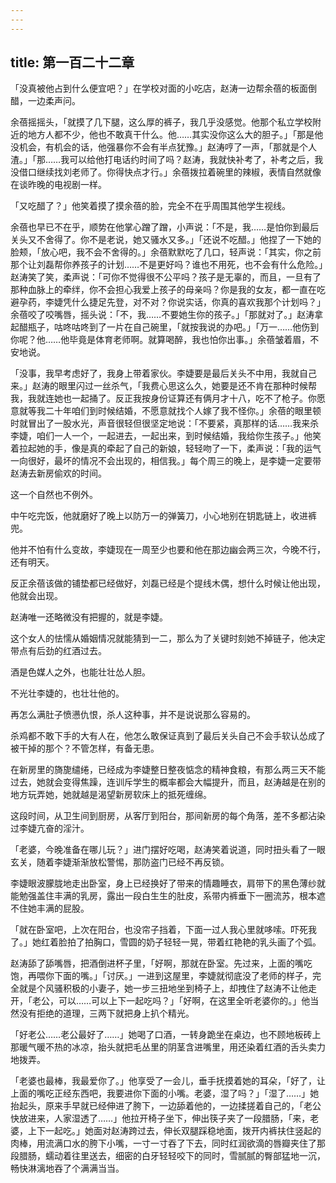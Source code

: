 ```yaml
---
---
---
```

title: 第一百二十二章
---




「没真被他占到什么便宜吧？」在学校对面的小吃店，赵涛一边帮余蓓的板面倒醋，一边柔声问。

余蓓摇摇头，「就摸了几下腿，这么厚的裤子，我几乎没感觉。他那个私立学校附近的地方人都不少，他也不敢真干什么。他……其实没你这么大的胆子。」「那是他没机会，有机会的话，他强暴你不会有半点犹豫。」赵涛哼了一声，「那就是个人渣。」「那……我可以给他打电话约时间了吗？赵涛，我就快补考了，补考之后，我没借口继续找刘老师了。你得快点才行。」余蓓拨拉着碗里的辣椒，表情自然就像在谈昨晚的电视剧一样。

「又吃醋了？」他笑着摸了摸余蓓的脸，完全不在乎周围其他学生视线。

余蓓也早已不在乎，顺势在他掌心蹭了蹭，小声说：「不是，我……是怕你到最后关头又不舍得了。你不是老说，她又骚水又多。」「还说不吃醋。」他捏了一下她的脸颊，「放心吧，我不会不舍得的。」余蓓默默吃了几口，轻声说：「其实，你之前那个让刘磊帮你养孩子的计划……不是更好吗？谁也不用死，也不会有什么危险。」赵涛笑了笑，柔声说：「可你不觉得很不公平吗？孩子是无辜的，而且，一旦有了那种血脉上的牵绊，你不会担心我爱上孩子的母亲吗？你是我的女友，都一直在吃避孕药，李婕凭什么捷足先登，对不对？你说实话，你真的喜欢我那个计划吗？」余蓓咬了咬嘴唇，摇头说：「不，我……不要她生你的孩子。」「那就对了。」赵涛拿起醋瓶子，咕咚咕咚到了一片在自己碗里，「就按我说的办吧。」「万一……他伤到你呢？他……他毕竟是体育老师啊。就算喝醉，我也怕你出事。」余蓓皱着眉，不安地说。

「没事，我早考虑好了，我身上带着家伙。李婕要是最后关头不中用，我就自己来。」赵涛的眼里闪过一丝杀气，「我费心思这么久，她要是还不肯在那种时候帮我，我就连她也一起捅了。反正我按身份证算还有俩月才十八，吃不了枪子。你愿意就等我二十年咱们到时候结婚，不愿意就找个人嫁了我不怪你。」余蓓的眼里顿时就冒出了一股水光，声音很轻但很坚定地说：「不要紧，真那样的话……我来杀李婕，咱们一人一个，一起进去，一起出来，到时候结婚，我给你生孩子。」他笑着拉起她的手，像是真的牵起了自己的新娘，轻轻吻了一下，柔声说：「我的运气一向很好，最坏的情况不会出现的，相信我。」每个周三的晚上，是李婕一定要带赵涛去新房偷欢的时间。

这一个自然也不例外。

中午吃完饭，他就磨好了晚上以防万一的弹簧刀，小心地别在钥匙链上，收进裤兜。

他并不怕有什么变故，李婕现在一周至少也要和他在那边幽会两三次，今晚不行，还有明天。

反正余蓓该做的铺垫都已经做好，刘磊已经是个提线木偶，想什么时候让他出现，他就会出现。

赵涛唯一还略微没有把握的，就是李婕。

这个女人的怯懦从婚姻情况就能猜到一二，那么为了关键时刻她不掉链子，他决定带点有后劲的红酒过去。

酒是色媒人之外，也能壮壮怂人胆。

不光壮李婕的，也壮壮他的。

再怎么满肚子愤懑仇恨，杀人这种事，并不是说说那么容易的。

杀鸡都不敢下手的大有人在，他怎么敢保证真到了最后关头自己不会手软认怂成了被干掉的那个？不管怎样，有备无患。

在新房里的旖旎缱绻，已经成为李婕整日整夜惦念的精神食粮，有那么两三天不能过去，她就会变得焦躁，连训斥学生的概率都会大幅提升，而且，赵涛越是在别的地方玩弄她，她就越是渴望新房软床上的抵死缠绵。

这段时间，从卫生间到厨房，从客厅到阳台，那间新房的每个角落，差不多都沾染过李婕亢奋的淫汁。

「老婆，今晚准备在哪儿玩？」进门摆好吃喝，赵涛笑着说道，同时扭头看了一眼玄关，随着李婕渐渐放松警惕，那防盗门已经不再反锁。

李婕眼波朦胧地走出卧室，身上已经换好了带来的情趣睡衣，肩带下的黑色薄纱就能勉强盖住丰满的乳房，露出一段白生生的肚皮，系带内裤垂下一圈流苏，根本遮不住她丰满的屁股。

「就在卧室吧，上次在阳台，也没帘子挡着，下面一过人我心里就哆嗦。吓死我了。」她红着脸拍了拍胸口，雪圆的奶子轻轻一晃，带着红艳艳的乳头画了个弧。

赵涛舔了舔嘴唇，把酒倒进杯子里，「好啊，那就在卧室。先过来，上面的嘴吃饱，再喂你下面的嘴。」「讨厌。」一进到这屋里，李婕就彻底没了老师的样子，完全就是个风骚积极的小妻子，她一步三扭地坐到椅子上，却拽住了赵涛不让他走开，「老公，可以……可以上下一起吃吗？」「好啊，在这里全听老婆你的。」他当然没有拒绝的道理，三两下就把身上扒个精光。

「好老公……老公最好了……」她喝了口酒，一转身跪坐在桌边，也不顾地板砖上那暖气暖不热的冰凉，抬头就把毛丛里的阴茎含进嘴里，用还染着红酒的舌头卖力地拨弄。

「老婆也最棒，我最爱你了。」他享受了一会儿，垂手抚摸着她的耳朵，「好了，让上面的嘴吃正经东西吧，我要进你下面的小嘴。老婆，湿了吗？」「湿了……」她抬起头，原来手早就已经伸进了胯下，一边舔着他的，一边揉搓着自己的，「老公快放进来，人家湿透了……」他拉开椅子坐下，伸出筷子夹了一段腊肠，「来，老婆，上下一起吃。」她面对赵涛跨过去，伸长双腿踩稳地面，拨开内裤扶住竖起的肉棒，用流满口水的胯下小嘴，一寸一寸吞了下去，同时红润欲滴的唇瓣夹住了那段腊肠，蠕动着往里送去，细密的白牙轻轻咬下的同时，雪腻腻的臀部猛地一沉，畅快淋漓地吞了个满满当当。